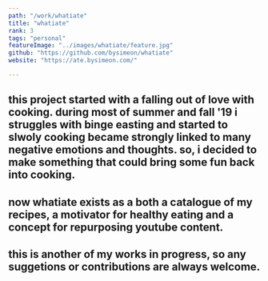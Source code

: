 ```yaml
---
path: "/work/whatiate"
title: "whatiate"
rank: 3
tags: "personal"
featureImage: "../images/whatiate/feature.jpg"
github: "https://github.com/bysimeon/whatiate"
website: "https://ate.bysimeon.com/"

---
```

## this project started with a falling out of love with cooking. during most of summer and fall '19 i struggles with binge easting and started to slwoly cooking became strongly linked to many negative emotions and thoughts. so, i decided to make something that could bring some fun back into cooking.

## now **whatiate** exists as a both a catalogue of my recipes, a motivator for healthy eating and a concept for repurposing youtube content. 

## this is another of my **works in progress**, so any suggetions or contributions are always welcome.